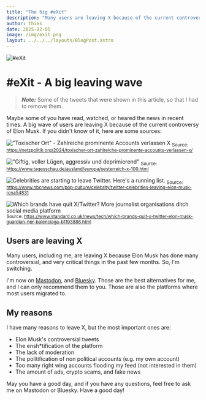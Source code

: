 ```yaml
---
title: "The big #eXit"
description: "Many users are leaving X because of the current controversy of Elon Musk"
author: thies
date: 2025-02-05
image: /img/exit.png
layout: ../../../layouts/BlogPost.astro
---
```



![#eXit](/img/exit.png)

# #eXit - A big leaving wave

> ***Note:*** Some of the tweets that were shown in this article, so that I had to remove them.

Maybe some of you have read, watched, or heared the news in recent times.
A big wave of users are leaving X because of the current controversy of Elon Musk.
If you didn't know of it, here are some sources:

!["Toxischer Ort" - Zahlreiche prominente Accounts verlassen X](/img/exit-netzpolitik.png)
<sub>Source: https://netzpolitik.org/2024/toxischer-ort-zahlreiche-prominente-accounts-verlassen-x/</sub>

!["Giftig, voller Lügen, aggressiv und deprimierend"](/img/exit-tagesschau.png)
<sub>Source: https://www.tagesschau.de/ausland/europa/oesterreich-x-100.html</sub>

![Celebrities are starting to leave Twitter. Here's a running list.](/img/exit-nbc.png)
<sub>Source: https://www.nbcnews.com/pop-culture/celebrity/twitter-celebrities-leaving-elon-musk-rcna54831</sub>

![Which brands have quit X/Twitter? More journalist organisations ditch social media platform](/img/exit-standard.png)
<sub>Source: https://www.standard.co.uk/news/tech/which-brands-quit-x-twitter-elon-musk-guardian-npr-balenciaga-b1193886.html</sub>


## Users are leaving X

Many users, including me, are leaving X because Elon Musk has done many controversial, and very critical things in the past few months. So, I'm switching.

I'm now on [Mastodon](https://sueden.social/@Minecodes), and [Bluesky](https://bsky.app/profile/mcds.moe). Those are the best alternatives for me, and I can only recommend them to you. Those are also the platforms where most users migrated to.

<Tweet id="https://x.com/scuolanormale/status/1887164837693722720"></Tweet>

<Tweet id="https://x.com/OceanCare/status/1886425580364566789"></Tweet>

## My reasons

I have many reasons to leave X, but the most important ones are:

 - Elon Musk's controversial tweets
 - The ensh\*tification of the platform
 - The lack of moderation
 - The politification of non political accounts (e.g. my own account)
 - Too many right wing accounts flooding my feed (not interested in them)
 - The amount of ads, crypto scams, and fake news

May you have a good day, and if you have any questions, feel free to ask me on Mastodon or Bluesky. Have a good day!